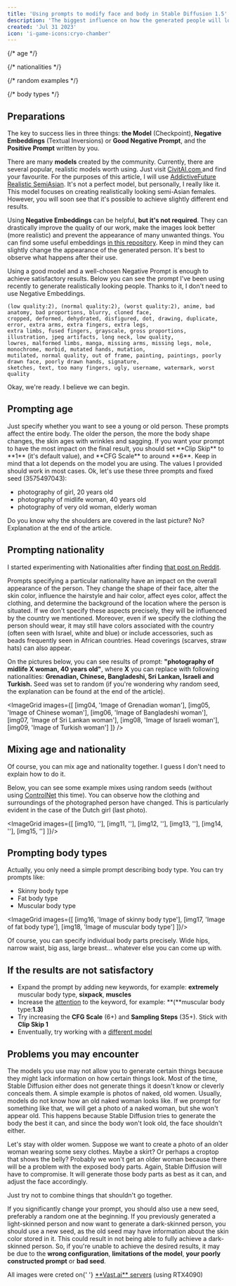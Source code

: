 ```yaml
---
title: 'Using prompts to modify face and body in Stable Diffusion 1.5'
description: 'The biggest influence on how the generated people will look comes from the model we use and our well-written prompts. We can adjust the face, body, and clothing of generated characters through basic prompts. This article will show you how to do it.'
created: 'Jul 31 2023'
icon: 'i-game-icons:cryo-chamber'
---
```



{/* age */}

{/* nationalities */}

{/* random examples */}

{/* body types */}

## Preparations

The key to success lies in three things: **the Model** (Checkpoint), **Negative Embeddings** (Textual Inversions) or **Good Negative Prompt**, and the **Positive Prompt** written by you.

There are many **models** created by the community.
Currently, there are several popular, realistic models worth using. Just visit <a href="https://civitai.com/models?ref_code=ADD-THI">CivitAI.com </a> and find your favourite.
For the purposes of this article, I will use <a href="https://civitai.com/models/94725/addictivefuturerealisticsemiasian?ref_code=ADD-THI">AddictiveFuture Realistic SemiAsian</a>.
It's not a perfect model, but personally, I really like it.
This model focuses on creating realistically looking semi-Asian females.
However, you will soon see that it's possible to achieve slightly different end results.

Using **Negative Embeddings** can be helpful, **but it's not required**.
They can drastically improve the quality of our work, make the images look better (more realistic) and prevent the appearance of many unwanted things.
You can find some useful embeddings [in this repository](https://huggingface.co/datasets/AddictiveFuture/sd-negative-embeddings/tree/main).
Keep in mind they can slightly change the appearance of the generated person. It's best to observe what happens after their use.

Using a good model and a well-chosen Negative Prompt is enough to achieve satisfactory results.
Below you can see the prompt I've been using recently to generate realistically looking people. Thanks to it, I don't need to use Negative Embeddings.

```
(low quality:2), (normal quality:2), (worst quality:2), anime, bad anatomy, bad proportions, blurry, cloned face,
cropped, deformed, dehydrated, disfigured, dot, drawing, duplicate, error, extra arms, extra fingers, extra legs,
extra limbs, fused fingers, grayscale, gross proportions, illustration, jpeg artifacts, long neck, low quality,
lowres, malformed limbs, manga, missing arms, missing legs, mole, monochrome, morbid, mutated hands, mutation,
mutilated, normal quality, out of frame, painting, paintings, poorly drawn face, poorly drawn hands, signature,
sketches, text, too many fingers, ugly, username, watermark, worst quality
```

Okay, we're ready. I believe we can begin.

## Prompting age

<p>
  Just specify whether you want to see a young or old person. These prompts affect the entire body. The older the
  person, the more the body shape changes, the skin ages with wrinkles and sagging. If you want your prompt to have the
  most impact on the final result, you should set **Clip Skip** to **1** (it's default value), and **CFG Scale** to
  around **6**. Keep in mind that a lot depends on the model you are using. The values I provided should work in most
  cases. Ok, let's use these three prompts and fixed seed (3575497043):
</p>


- photography of girl, 20 years old
- photography of midlife woman, 40 years old
- photography of very old woman, elderly woman

<p className='op-half'>
  Do you know why the shoulders are covered in the last picture? No? Explanation at the end of the article.
</p>
<ImageGrid images={[
    [img01, 'photography of girl, 20 years old'],
    [img02, 'photography of midlife woman, 40 years old'],
    [img03, 'photography of very old woman, elderly woman']
  ]}
/>

## Prompting nationality

I started experimenting with Nationalities after finding <a href="https://www.reddit.com/r/StableDiffusion/comments/13oea0i/photorealistic_portraits_of_200_ethinicities/">that post on Reddit</a>.

Prompts specifying a particular nationality have an impact on the overall appearance of the person.
They change the shape of their face, alter the skin color, influence the hairstyle and hair color, affect eyes color,
affect the clothing, and determine the background of the location where the person is situated.
If we don't specify these aspects precisely, they will be influenced by the country we mentioned.
Moreover, even if we specify the clothing the person should wear,
it may still have colors associated with the country (often seen with Israel, white and blue) or include accessories,
such as beads frequently seen in African countries.
Head coverings (scarves, straw hats) can also appear.

On the pictures below, you can see results of prompt: **"photography of midlife X woman, 40 years old"**, where **X** you can replace with following nationalities: **Grenadian, Chinese, Bangladeshi, Sri Lankan, Israeli and Turkish.** Seed was set to random (if you're wondering why random seed, the explanation can be found at the end of the article).

<ImageGrid images={[
    [img04, 'Image of Grenadian woman'],
    [img05, 'Image of Chinese woman'],
    [img06, 'Image of Bangladeshi woman'],
    [img07, 'Image of Sri Lankan woman'],
    [img08, 'Image of Israeli woman'],
    [img09, 'Image of Turkish woman']
  ]}
/>

## Mixing age and nationality

Of course, you can mix age and nationality together. I guess I don't need to explain how to do it.

Below, you can see some example mixes using random seeds (without using <a href="https://github.com/lllyasviel/ControlNet">ControlNet</a> this time).
You can observe how the clothing and surroundings of the photographed person have changed. This is particularly evident in the case of the Dutch girl (last photo).

<ImageGrid images={[
    [img10, ''],
    [img11, ''],
    [img12, ''],
    [img13, ''],
    [img14, ''],
    [img15, '']
]}/>

## Prompting body types

Actually, you only need a simple prompt describing body type. You can try prompts like:

<ul>
  <li>Skinny body type</li>
  <li>Fat body type</li>
  <li>Muscular body type</li>
</ul>

<ImageGrid images={[
    [img16, 'Image of skinny body type'],
    [img17, 'Image of fat body type'],
    [img18, 'Image of muscular body type']
]}/>

Of course, you can specify individual body parts precisely.
Wide hips, narrow waist, big ass, large breast... whatever else you can come up with.

## If the results are not satisfactory

- Expand the prompt by adding new keywords, for example: **extremely** muscular body type, **sixpack**, **muscles**
- Increase the [attention](https://github.com/AUTOMATIC1111/stable-diffusion-webui/wiki/Features#attentionemphasis) to the keyword, for example: **(**muscular body type:**1.3)**
- Try increasing the **CFG Scale** (6+) and **Sampling Steps** (35+). Stick with **Clip Skip 1**
- Enventually, try working with a <a href='https://civitai.com/models?ref_code=ADD-THI'>different model</a>

## Problems you may encounter

The models you use may not allow you to generate certain things because they might lack information on how certain things look.
Most of the time, Stable Diffusion either does not generate things it doesn't know or cleverly conceals them.
A simple example is photos of naked, old women. Usually, models do not know how an old naked woman looks like.
If we prompt for something like that, we will get a photo of a naked woman, but she won't appear old.
This happens because Stable Diffusion tries to generate the body the best it can, and since the body won't look old, the face shouldn't either.

Let's stay with older women.
Suppose we want to create a photo of an older woman wearing some sexy clothes. Maybe a skirt? Or perhaps a croptop that shows the belly?
Probably we won't get an older woman because there will be a problem with the exposed body parts.
Again, Stable Diffusion will have to compromise. It will generate those body parts as best as it can, and adjust the face accordingly.

Just try not to combine things that shouldn't go together.

If you significantly change your prompt, you should also use a new seed, preferably a random one at the beginning.
If you previously generated a light-skinned person and now want to generate a dark-skinned person, you should use a new seed, as the old seed may have information about the skin color stored in it.
This could result in not being able to fully achieve a dark-skinned person.
So, if you're unable to achieve the desired results, it may be due to the **wrong configuration**, **limitations of the model**, **your poorly constructed prompt** or **bad seed**.

<p className='op50'>
  All images were creted on{' '}
  <a href='https://cloud.vast.ai/?ref_id=62878&creator_id=42512&name=null'>**Vast.ai** servers</a> (using RTX4090)
</p>
